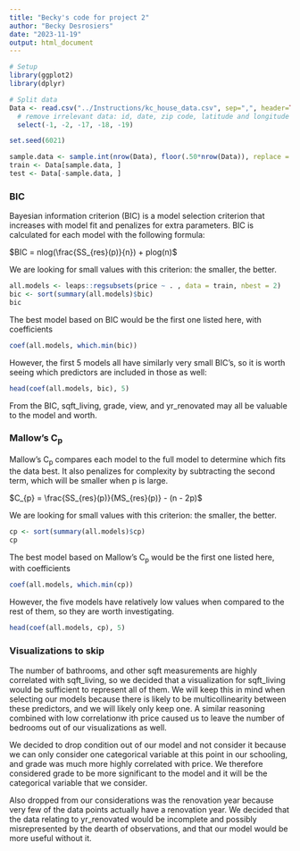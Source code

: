 ```yaml
---
title: "Becky's code for project 2"
author: "Becky Desrosiers"
date: "2023-11-19"
output: html_document
---
```




```r
# Setup
library(ggplot2)
library(dplyr)

# Split data
Data <- read.csv("../Instructions/kc_house_data.csv", sep=",", header=TRUE) %>% 
  # remove irrelevant data: id, date, zip code, latitude and longitude
  select(-1, -2, -17, -18, -19)

set.seed(6021)

sample.data <- sample.int(nrow(Data), floor(.50*nrow(Data)), replace = F)
train <- Data[sample.data, ]
test <- Data[-sample.data, ]

```


### BIC

Bayesian information criterion (BIC) is a model selection criterion that increases with model fit and penalizes for extra parameters. BIC is calculated for each model with the following formula:

$BIC = nlog(\frac{SS_{res}(p)}{n}) + plog(n)$

We are looking for small values with this criterion: the smaller, the better.

```r
all.models <- leaps::regsubsets(price ~ . , data = train, nbest = 2)
bic <- sort(summary(all.models)$bic)
bic
```

The best model based on BIC would be the first one listed here, with coefficients

```r
coef(all.models, which.min(bic))
```

However, the first 5 models all have similarly very small BIC's, so it is worth seeing which predictors are included in those as well:

```r
head(coef(all.models, bic), 5)
```

From the BIC, sqft_living, grade, view, and yr_renovated may all be valuable to the model and worth.




### Mallow's C~p~

Mallow's C~p~ compares each model to the full model to determine which fits the data best. It also penalizes for complexity by subtracting the second term, which will be smaller when p is large.

$C_{p} = \frac{SS_{res}(p)}{MS_{res}(p)} - (n - 2p)$

We are looking for small values with this criterion: the smaller, the better.

```r
cp <- sort(summary(all.models)$cp)
cp
```

The best model based on Mallow's C~p~ would be the first one listed here, with coefficients

```r
coef(all.models, which.min(cp))
```

However, the five models have relatively low values when compared to the rest of them, so they are worth investigating. 
```r
head(coef(all.models, cp), 5)
```



### Visualizations to skip

The number of bathrooms, and other sqft measurements are highly correlated with sqft_living, so we decided that a visualization for sqft_living would be sufficient to represent all of them. We will keep this in mind when selecting our models because there is likely to be multicollinearity between these predictors, and we will likely only keep one. A similar reasoning combined with low correlationw ith price caused us to leave the number of bedrooms out of our visualizations as well.

We decided to drop condition out of our model and not consider it because we can only consider one categorical variable at this point in our schooling, and grade was much more highly correlated with price. We therefore considered grade to be more significant to the model and it will be the categorical variable that we consider.

Also dropped from our considerations was the renovation year because very few of the data points actually have a renovation year. We decided that the data relating to yr_renovated would be incomplete and possibly misrepresented by the dearth of observations, and that our model would be more useful without it.











